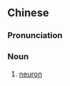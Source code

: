 {{also|神经元}}
==Chinese==
{{zh-forms|s=神经元|type=21}}
{{wikipedia|lang=zh}}

===Pronunciation===
{{zh-pron
|m=shénjīngyuán
|c=san4 ging1 jyun4
|cat=n
}}

===Noun===
{{zh-noun}}

# {{lb|zh|neurology}} [[neuron]]